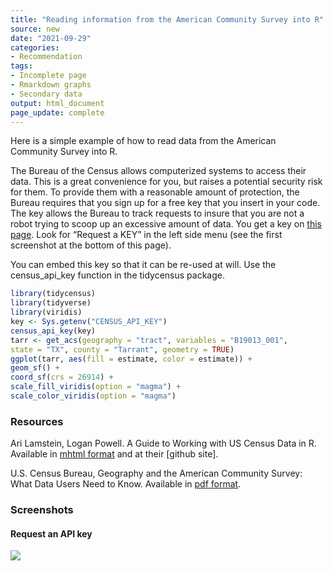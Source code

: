 ```yaml
---
title: "Reading information from the American Community Survey into R"
source: new
date: "2021-09-29"
categories:
- Recommendation
tags:
- Incomplete page
- Rmarkdown graphs
- Secondary data
output: html_document
page_update: complete
---
```


Here is a simple example of how to read data from the American Community Survey into R.

<!---more--->

The Bureau of the Census allows computerized systems to access their data. This is a great convenience for you, but raises a potential security risk for them. To provide them with a reasonable amount of protection, the Bureau requires that you sign up for a free key that you insert in your code. The key allows the Bureau to track requests to insure that you are not a robot trying to scoop up an excessive amount of data. You get a key on [this page][cen3]. Look for "Request a KEY" in the left side menu (see the first screenshot at the bottom of this page).

You can embed this key so that it can be re-used at will. Use the census_api_key function in the tidycensus package.


```r
library(tidycensus)
library(tidyverse)
library(viridis)
key <- Sys.getenv("CENSUS_API_KEY")
census_api_key(key)
tarr <- get_acs(geography = "tract", variables = "B19013_001",
state = "TX", county = "Tarrant", geometry = TRUE)
ggplot(tarr, aes(fill = estimate, color = estimate)) +
geom_sf() +
coord_sf(crs = 26914) +
scale_fill_viridis(option = "magma") +
scale_color_viridis(option = "magma")
```

### Resources

Ari Lamstein, Logan Powell. A Guide to Working with US Census Data in R. Available in [mhtml format][lam1] and at their [github site].

U.S. Census Bureau, Geography and the American Community Survey: What Data Users Need to Know. Available in [pdf format][cen1].

[lam1]: https://rconsortium.github.io/censusguide/r-packages-all.html
[lam2]: https://github.com/RConsortium/censusguide

[cen1]: https://www.census.gov/content/dam/Census/library/publications/2020/acs/acs_geography_handbook_2020.pdf

[cen2]: https://www.census.gov/content/dam/Census/library/publications/2020/acs/acs_api_handbook_2020_ch02.pdf

[cen3]: https://www.census.gov/data/developers.html

### Screenshots

#### Request an API key

![](reading-acs-data-01.png)
